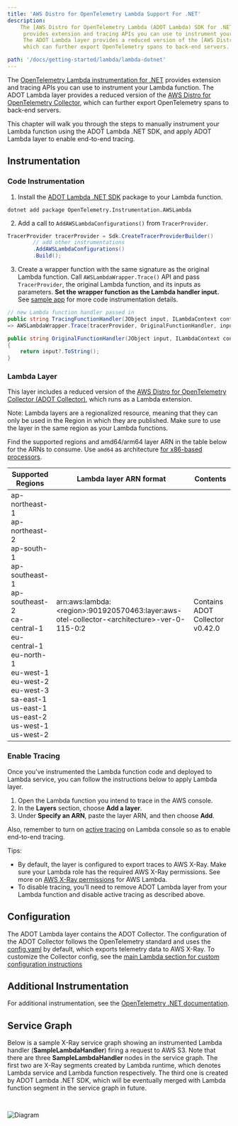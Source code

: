 ```yaml
---
title: 'AWS Distro for OpenTelemetry Lambda Support For .NET'
description:
    The [AWS Distro for OpenTelemetry Lambda (ADOT Lambda) SDK for .NET](https://github.com/open-telemetry/opentelemetry-dotnet-contrib/tree/main/src/OpenTelemetry.Instrumentation.AWSLambda)
     provides extension and tracing APIs you can use to instrument your Lambda function.
     The ADOT Lambda layer provides a reduced version of the [AWS Distro for OpenTelemetry Collector](https://github.com/aws-observability/aws-otel-collector),
     which can further export OpenTelemetry spans to back-end servers.

path: '/docs/getting-started/lambda/lambda-dotnet'
---
```



The [OpenTelemetry Lambda instrumentation for .NET](https://github.com/open-telemetry/opentelemetry-dotnet-contrib/tree/main/src/OpenTelemetry.Instrumentation.AWSLambda) provides extension and tracing APIs you can use to instrument your Lambda function. The ADOT Lambda layer provides a reduced version of the [AWS Distro for OpenTelemetry Collector](https://github.com/aws-observability/aws-otel-collector), which can further export OpenTelemetry spans to back-end servers.

This chapter will walk you through the steps to manually instrument your Lambda function using the ADOT Lambda .NET SDK, and apply ADOT Lambda layer to enable end-to-end tracing.


<SectionSeparator />

## Instrumentation

### Code Instrumentation

1. Install the [ADOT Lambda .NET SDK](https://www.nuget.org/packages/OpenTelemetry.Instrumentation.AWSLambda/) package to your Lambda function.

```shell
dotnet add package OpenTelemetry.Instrumentation.AWSLambda
```

2. Add a call to `AddAWSLambdaConfigurations()` from `TracerProvider`.

```csharp
TracerProvider tracerProvider = Sdk.CreateTracerProviderBuilder()
        // add other instrumentations
        .AddAWSLambdaConfigurations()
        .Build();
```

3. Create a wrapper function with the same signature as the original Lambda function.
Call `AWSLambdaWrapper.Trace()` API and pass `TracerProvider`, the original Lambda function, and its inputs as parameters. 
**Set the wrapper function as the Lambda handler input.** See [sample app](https://github.com/open-telemetry/opentelemetry-lambda/blob/main/dotnet/sample-apps/aws-sdk/wrapper/SampleApps/AwsSdkSample/Function.cs) for more code instrumentation details.

```csharp
// new Lambda function handler passed in
public string TracingFunctionHandler(JObject input, ILambdaContext context)
=> AWSLambdaWrapper.Trace(tracerProvider, OriginalFunctionHandler, input, context);

public string OriginalFunctionHandler(JObject input, ILambdaContext context)
{
    return input?.ToString();
}
```

### Lambda Layer

This layer includes a reduced version of the [AWS Distro for OpenTelemetry Collector (ADOT Collector)](https://github.com/aws-observability/aws-otel-collector),
  which runs as a Lambda extension.

Note: Lambda layers are a regionalized resource, meaning that they can only be used in the Region in which they are published.
 Make sure to use the layer in the same region as your Lambda functions.

Find the supported regions and amd64/arm64 layer ARN in the table below for the ARNs to consume. Use `amd64` as architecture [for x86-based processors](https://docs.aws.amazon.com/lambda/latest/dg/foundation-arch.html).

|Supported   Regions  |Lambda layer ARN format  | Contents |
|---------------------|-------------------------|----------|
| ap-northeast-1<br/>ap-northeast-2<br/>ap-south-1<br/>ap-southeast-1<br/>ap-southeast-2<br/>ca-central-1<br/>eu-central-1<br/>eu-north-1<br/>eu-west-1<br/>eu-west-2<br/>eu-west-3<br/>sa-east-1<br/>us-east-1<br/>us-east-2<br/>us-west-1<br/>us-west-2 | arn:aws:lambda:<region\>:901920570463:layer:aws-otel-collector-<architecture\>-ver-0-115-0:2 | Contains ADOT Collector v0.42.0 |

### Enable Tracing
Once you’ve instrumented the Lambda function code and deployed to Lambda service, you can follow the instructions below to apply Lambda layer.

1. Open the Lambda function you intend to trace in the AWS console. 
2. In the **Layers** section, choose **Add a layer**.
3. Under **Specify an ARN**, paste the layer ARN, and then choose **Add**.

Also, remember to turn on [active tracing](https://docs.aws.amazon.com/lambda/latest/dg/services-xray.html) on Lambda console so as to enable end-to-end tracing.

Tips:

* By default, the layer is configured to export traces to AWS X-Ray.
 Make sure your Lambda role has the required AWS X-Ray permissions.
  See more on [AWS X-Ray permissions](https://docs.aws.amazon.com/lambda/latest/dg/services-xray.html#services-xray-permissions) for AWS Lambda.
* To disable tracing, you’ll need to remove ADOT Lambda layer from your Lambda function and disable active tracing as described above.

<SectionSeparator />

## Configuration

The ADOT Lambda layer contains the ADOT Collector. The configuration of the ADOT Collector follows the OpenTelemetry standard and uses the [config.yaml](https://github.com/aws-observability/aws-otel-lambda/blob/main/adot/collector/config.yaml) by default,
 which exports telemetry data to AWS X-Ray. To customize the Collector config,
 see the [main Lambda section for custom configuration instructions](/docs/getting-started/lambda#custom-configuration-for-the-adot-collector-on-lambda)


<SectionSeparator />

## Additional Instrumentation

For additional instrumentation, see the [OpenTelemetry .NET documentation](https://github.com/open-telemetry/opentelemetry-dotnet).

<SectionSeparator />

## Service Graph

Below is a sample X-Ray service graph showing an instrumented Lambda handler (**SampleLambdaHandler**) firing a request to AWS S3. Note that there are three **SampleLambdaHandler** nodes in the service graph.
The first two are X-Ray segments created by Lambda runtime, which denotes Lambda service and Lambda function respectively. The third one is created by ADOT Lambda .NET SDK, which will be eventually merged with Lambda function segment in the service graph in future.

<img src={img16} alt="Diagram" style="margin: 30px 0;" />
